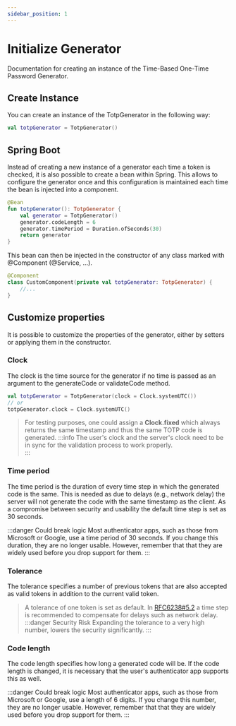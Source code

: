 ```yaml
---
sidebar_position: 1
---
```


# Initialize Generator

Documentation for creating an instance of the Time-Based One-Time Password Generator.

## Create Instance

You can create an instance of the TotpGenerator in the following way:

```kotlin
val totpGenerator = TotpGenerator()
```

## Spring Boot

Instead of creating a new instance of a generator each time a token is checked, it is also possible to create a bean within Spring.
This allows to configure the generator once and this configuration is maintained each time the bean is injected into a component.

```kotlin
@Bean
fun totpGenerator(): TotpGenerator {
    val generator = TotpGenerator()
    generator.codeLength = 6
    generator.timePeriod = Duration.ofSeconds(30)
    return generator
}
```

This bean can then be injected in the constructor of any class marked with @Component (@Service, ...).

```kotlin
@Component
class CustomComponent(private val totpGenerator: TotpGenerator) {
	//...
}
```

## Customize properties

It is possible to customize the properties of the generator, either by setters or applying them in the constructor.

### Clock

The clock is the time source for the generator if no time is passed as an argument to the generateCode or validateCode method.

```kotlin
val totpGenerator = TotpGenerator(clock = Clock.systemUTC())
// or
totpGenerator.clock = Clock.systemUTC()
```
> For testing purposes, one could assign a **Clock.fixed** which always returns the same timestamp and thus the same TOTP code is generated.
:::info
The user's clock and the server's clock need to be in sync for the validation process to work properly.<br/>
:::


### Time period

The time period is the duration of every time step in which the generated code is the same. This is needed as due to delays (e.g., network delay) the server will not generate the code with the same timestamp as the client. As a compromise between security and usability the default time step is set as 30 seconds.

:::danger Could break logic
Most authenticator apps, such as those from Microsoft or Google, use a time period of 30 seconds. If you change this duration, they are no longer usable.
However, remember that that they are widely used before you drop support for them.
:::

### Tolerance

The tolerance specifies a number of previous tokens that are also accepted as valid tokens in addition to the current valid token.

> A tolerance of one token is set as default. In [RFC6238#5.2](https://datatracker.ietf.org/doc/html/rfc6238#section-5.2) a time step is recommended to compensate for delays such as network delay.
:::danger Security Risk
Expanding the tolerance to a very high number, lowers the security significantly.
:::

### Code length

The code length specifies how long a generated code will be. If the code length is changed, it is necessary that the user's authenticator app supports this as well.

:::danger Could break logic
Most authenticator apps, such as those from Microsoft or Google, use a length of 6 digits. If you change this number, they are no longer usable.
However, remember that that they are widely used before you drop support for them.
:::